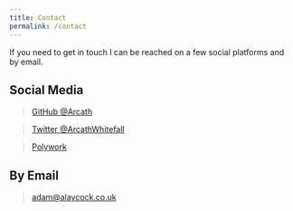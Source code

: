 ```yaml
---
title: Contact
permalink: /contact
---
```

If you need to get in touch I can be reached on a few social platforms and by email.

## Social Media

> [GitHub @Arcath](https://www.github.com/Arcath)

> [Twitter @ArcathWhitefall](https://www.twitter.com/ArcathWhitefall)

> [Polywork](https://cv.alaycock.co.uk)

## By Email

> adam@alaycock.co.uk

